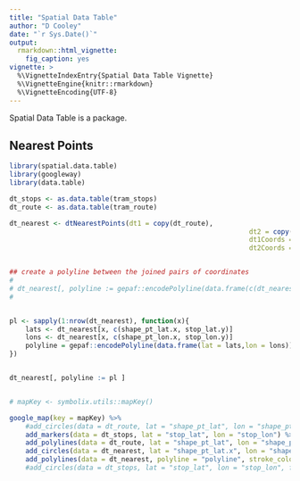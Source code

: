```yaml
---
title: "Spatial Data Table"
author: "D Cooley"
date: "`r Sys.Date()`"
output: 
  rmarkdown::html_vignette:
    fig_caption: yes
vignette: >
  %\VignetteIndexEntry{Spatial Data Table Vignette}
  %\VignetteEngine{knitr::rmarkdown}
  %\VignetteEncoding{UTF-8}
---
```



Spatial Data Table is a package.

## Nearest Points


```r

library(spatial.data.table)
library(googleway)
library(data.table)

dt_stops <- as.data.table(tram_stops)
dt_route <- as.data.table(tram_route)

dt_nearest <- dtNearestPoints(dt1 = copy(dt_route),
															dt2 = copy(dt_stops),
															dt1Coords = c("shape_pt_lat", "shape_pt_lon"),
															dt2Coords = c("stop_lat","stop_lon"))


## create a polyline between the joined pairs of coordinates
# 
# dt_nearest[, polyline := gepaf::encodePolyline(data.frame(c(dt_nearest[, shape_pt_lat.x], dt_nearest[, stop_lat.y]),
# 																													c(dt_nearest[, shape_pt_lon.x], dt_nearest[, stop_lon.y])))]


pl <- sapply(1:nrow(dt_nearest), function(x){
	lats <- dt_nearest[x, c(shape_pt_lat.x, stop_lat.y)]
	lons <- dt_nearest[x, c(shape_pt_lon.x, stop_lon.y)]
	polyline = gepaf::encodePolyline(data.frame(lat = lats,lon = lons))
})


dt_nearest[, polyline := pl ]


# mapKey <- symbolix.utils::mapKey()

google_map(key = mapKey) %>%
	#add_circles(data = dt_route, lat = "shape_pt_lat", lon = "shape_pt_lon", fill_colour = "#FF00FF", stroke_weight = 0) %>%
	add_markers(data = dt_stops, lat = "stop_lat", lon = "stop_lon") %>%
	add_polylines(data = dt_route, lat = "shape_pt_lat", lon = "shape_pt_lon") %>%
	add_circles(data = dt_nearest, lat = "shape_pt_lat.x", lon = "shape_pt_lon.x", stroke_weight = 0, radius = 20) %>%
	add_polylines(data = dt_nearest, polyline = "polyline", stroke_colour = "#000000")
	#add_circles(data = dt_stops, lat = "stop_lat", lon = "stop_lon", fill_colour = "#00FF00", stroke_weight = 0) 


```

